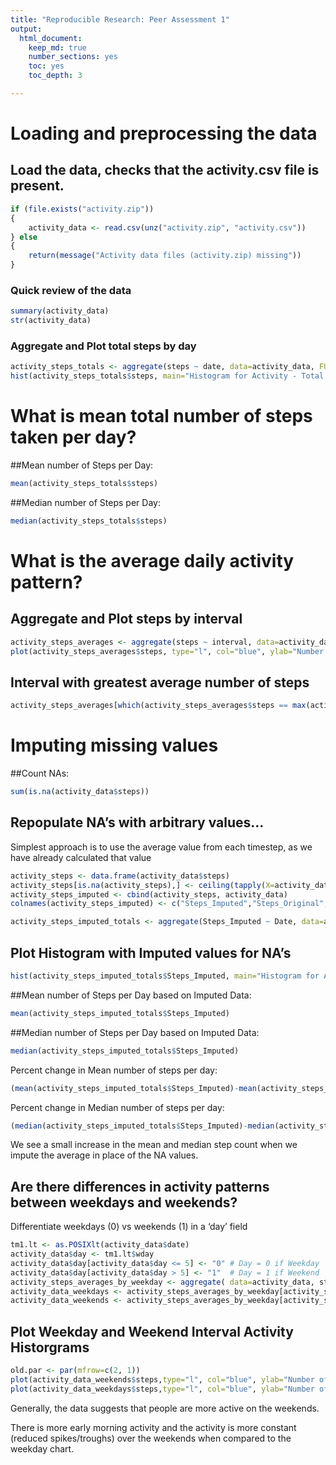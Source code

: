 ```yaml
---
title: "Reproducible Research: Peer Assessment 1"
output: 
  html_document:
    keep_md: true
    number_sections: yes
    toc: yes
    toc_depth: 3

---
```



# Loading and preprocessing the data
## Load the data, checks that the activity.csv file is present.

```r
if (file.exists("activity.zip"))
{ 
	activity_data <- read.csv(unz("activity.zip", "activity.csv"))
} else 
{
    return(message("Activity data files (activity.zip) missing"))
}
```

### Quick review of the data
```r
summary(activity_data)
str(activity_data)
```

### Aggregate and Plot total steps by day
```r
activity_steps_totals <- aggregate(steps ~ date, data=activity_data, FUN = function(x) c(totals=sum(x))) 
hist(activity_steps_totals$steps, main="Histogram for Activity - Total Steps by Day", xlab="Number of Steps", ylab="Number of Days", breaks="freedman-diaconis", col="red")
```

# What is mean total number of steps taken per day?

##Mean number of Steps per Day: 
```r
mean(activity_steps_totals$steps)
```

##Median number of Steps per Day: 
```r
median(activity_steps_totals$steps)
```


# What is the average daily activity pattern?

## Aggregate and Plot steps by interval
```r
activity_steps_averages <- aggregate(steps ~ interval, data=activity_data, FUN = function(x) c(average=mean(x))) 
plot(activity_steps_averages$steps, type="l", col="blue", ylab="Number of Steps", xlab="Interval Number", main="Line Plot of Steps by 5 minute Intervals")
```

## Interval with greatest average number of steps
```r
activity_steps_averages[which(activity_steps_averages$steps == max(activity_steps_averages$steps)),]
```


# Imputing missing values
##Count NAs: 
```r
sum(is.na(activity_data$steps))
```

## Repopulate NA's with arbitrary values...

Simplest approach is to use the average value from each timestep, as we have already calculated that value
```r
activity_steps <- data.frame(activity_data$steps)
activity_steps[is.na(activity_steps),] <- ceiling(tapply(X=activity_data$steps,FUN=mean,INDEX=activity_data$interval, na.rm=TRUE))
activity_steps_imputed <- cbind(activity_steps, activity_data)
colnames(activity_steps_imputed) <- c("Steps_Imputed","Steps_Original", "Date", "Interval")

activity_steps_imputed_totals <- aggregate(Steps_Imputed ~ Date, data=activity_steps_imputed, FUN = function(x) c(totals=sum(x))) 
```

## Plot Histogram with Imputed values for NA's
```r
hist(activity_steps_imputed_totals$Steps_Imputed, main="Histogram for Activity - Total Steps (with Imputed Values)", 	xlab="Number of Steps", 	ylab="Number of Days", 	breaks="freedman-diaconis",	col="pink")
```	

##Mean number of Steps per Day based on Imputed Data: 
```r
mean(activity_steps_imputed_totals$Steps_Imputed)
```

##Median number of Steps per Day based on Imputed Data:
```r
median(activity_steps_imputed_totals$Steps_Imputed)
```

Percent change in Mean number of steps per day: 
```r
(mean(activity_steps_imputed_totals$Steps_Imputed)-mean(activity_steps_totals$steps))/mean(activity_steps_totals$steps)*100
```

Percent change in Median number of steps per day: 
```r
(median(activity_steps_imputed_totals$Steps_Imputed)-median(activity_steps_totals$steps))/median(activity_steps_totals$steps)*100
```

We see a small increase in the mean and median step count when we impute the average in place of the NA values.

## Are there differences in activity patterns between weekdays and weekends?

Differentiate weekdays (0)  vs weekends (1) in a 'day' field
```r
tm1.lt <- as.POSIXlt(activity_data$date)
activity_data$day <- tm1.lt$wday
activity_data$day[activity_data$day <= 5] <- "0" # Day = 0 if Weekday
activity_data$day[activity_data$day > 5] <- "1"  # Day = 1 if Weekend
activity_steps_averages_by_weekday <- aggregate( data=activity_data, steps ~ day + interval, FUN=mean )
activity_data_weekdays <- activity_steps_averages_by_weekday[activity_steps_averages_by_weekday$day==0,]
activity_data_weekends <- activity_steps_averages_by_weekday[activity_steps_averages_by_weekday$day==1,]
```

## Plot Weekday and Weekend Interval Activity Historgrams
```r
old.par <- par(mfrow=c(2, 1))
plot(activity_data_weekends$steps,type="l", col="blue", ylab="Number of Steps", xlab="Interval Number", main="Line Plot of Steps by 5 minute Intervals - Weekends")
plot(activity_data_weekdays$steps,type="l", col="blue", ylab="Number of Steps", xlab="Interval Number", main="Line Plot of Steps by 5 minute Intervals - Weekdays")
```

Generally, the data suggests that people are more active on the weekends.  

There is more early morning activity and the activity is more constant (reduced spikes/troughs) over the weekends when compared to the weekday chart.
